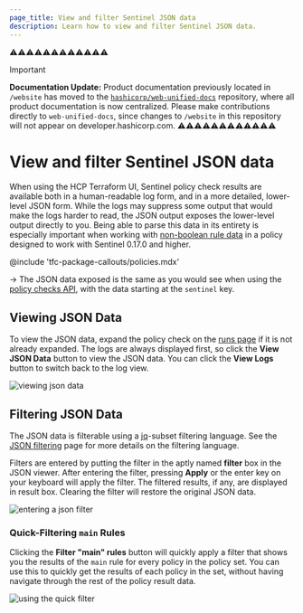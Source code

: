 ```yaml
---
page_title: View and filter Sentinel JSON data
description: Learn how to view and filter Sentinel JSON data.
---
```


⚠️⚠️⚠️⚠️⚠️⚠️⚠️⚠️⚠️⚠️⚠️⚠️
> [!IMPORTANT]  
> **Documentation Update:** Product documentation previously located in `/website` has moved to the [`hashicorp/web-unified-docs`](https://github.com/hashicorp/web-unified-docs) repository, where all product documentation is now centralized. Please make contributions directly to `web-unified-docs`, since changes to `/website` in this repository will not appear on developer.hashicorp.com.
⚠️⚠️⚠️⚠️⚠️⚠️⚠️⚠️⚠️⚠️⚠️⚠️

# View and filter Sentinel JSON data

When using the HCP Terraform UI, Sentinel policy check results are available
both in a human-readable log form, and in a more detailed, lower-level JSON
form.  While the logs may suppress some output that would make the logs harder
to read, the JSON output exposes the lower-level output directly to you. Being
able to parse this data in its entirety is especially important when working
with [non-boolean rule
data](/sentinel/docs/language/rules#non-boolean-values) in
a policy designed to work with Sentinel 0.17.0 and higher.

<!-- BEGIN: TFC:only name:pnp-callout -->
@include 'tfc-package-callouts/policies.mdx'
<!-- END: TFC:only name:pnp-callout -->

-> The JSON data exposed is the same as you would see when using the [policy
checks API](/terraform/cloud-docs/api-docs/policy-checks), with the data starting at the
`sentinel` key.

## Viewing JSON Data

To view the JSON data, expand the policy check on the [runs
page](/terraform/cloud-docs/run/manage) if it is not already expanded. The logs are
always displayed first, so click the **View JSON Data** button to view the JSON
data. You can click the **View Logs** button to switch back to the log view.

![viewing json data](/img/docs/sentinel-view-json.png)

## Filtering JSON Data

The JSON data is filterable using a [jq](https://stedolan.github.io/jq/)-subset
filtering language. See the [JSON
filtering](/terraform/cloud-docs/workspaces/json-filtering) page for more details on
the filtering language.

Filters are entered by putting the filter in the aptly named **filter** box in
the JSON viewer. After entering the filter, pressing **Apply** or the enter key
on your keyboard will apply the filter. The filtered results, if any, are
displayed in result box. Clearing the filter will restore the original JSON
data.

![entering a json filter](/img/docs/sentinel-json-enter-filter.png)

### Quick-Filtering `main` Rules

Clicking the **Filter "main" rules** button will quickly apply a filter that
shows you the results of the `main` rule for every policy in the policy set. You
can use this to quickly get the results of each policy in the set, without
having navigate through the rest of the policy result data.

![using the quick filter](/img/docs/sentinel-json-quick-filter.png)
